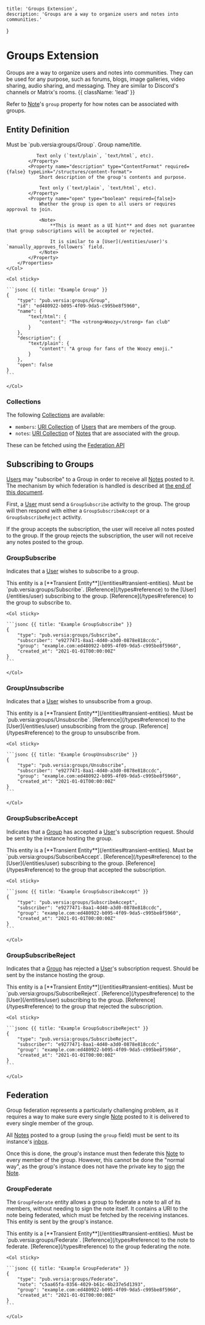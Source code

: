     title: 'Groups Extension',
    description: 'Groups are a way to organize users and notes into communities.'
}

# Groups Extension

Groups are a way to organize users and notes into communities. They can be used for any purpose, such as forums, blogs, image galleries, video sharing, audio sharing, and messaging. They are similar to Discord's channels or Matrix's rooms. {{ className: 'lead' }}

Refer to [Note](/entities/note#entity-definition)'s `group` property for how notes can be associated with groups.

## Entity Definition

<Row>
    <Col>
        <Properties name="Group">
            <Property name="type" type="string" required={true}>
                Must be `pub.versia:groups/Group`.
            </Property>
            <Property name="name" type="ContentFormat" required={false} typeLink="/structures/content-format">
               Group name/title.
               
               Text only (`text/plain`, `text/html`, etc).
            </Property>
            <Property name="description" type="ContentFormat" required={false} typeLink="/structures/content-format">
                Short description of the group's contents and purpose.
                
                Text only (`text/plain`, `text/html`, etc).
            </Property>
            <Property name="open" type="boolean" required={false}>
                Whether the group is open to all users or requires approval to join.

                <Note>
                    **This is meant as a UI hint** and does not guarantee that group subscriptions will be accepted or rejected.

                    It is similar to a [User](/entities/user)'s `manually_approves_followers` field.
                </Note>
            </Property>
        </Properties>
    </Col>

    <Col sticky>

    ```jsonc {{ title: "Example Group" }}
    {
        "type": "pub.versia:groups/Group",
        "id": "ed480922-b095-4f09-9da5-c995be8f5960",
        "name": {
            "text/html": {
                "content": "The <strong>Woozy</strong> fan club"
            }
        },
        "description": {
            "text/plain": {
                "content": "A group for fans of the Woozy emoji."
            }
        },
        "open": false
    }
    ```

    </Col>
</Row>

### Collections

The following [Collections](/structures/collection) are available:

- `members`: [URI Collection](/structures/collection#uri-collection) of [Users](/entities/user) that are members of the group.
- `notes`: [URI Collection](/structures/collection#uri-collection) of [Notes](/entities/note) that are associated with the group.

These can be fetched using the [Federation API](/api/endpoints#entity-collections)

## Subscribing to Groups

[Users](/entities/user) may "subscribe" to a Group in order to receive all [Notes](/entities/note) posted to it. The mechanism by which federation is handled is described at [the end of this document](#federation).

First, a [User](/entities/user) must send a `GroupSubscribe` activity to the group. The group will then respond with either a `GroupSubscribeAccept` or a `GroupSubscribeReject` activity.

If the group accepts the subscription, the user will receive all notes posted to the group. If the group rejects the subscription, the user will not receive any notes posted to the group.

### GroupSubscribe

Indicates that a [User](/entities/user) wishes to subscribe to a group.

<Warning>
    This entity is a [**Transient Entity**](/entities#transient-entities).
</Warning>

<Row>
    <Col>
        <Properties name="GroupSubscribe">
            <Property name="type" type="string" required={true}>
                Must be `pub.versia:groups/Subscribe`.
            </Property>
            <Property name="subscriber" type="Reference" required={true} typeLink="/types#reference">
                [Reference](/types#reference) to the [User](/entities/user) subscribing to the group.
            </Property>
            <Property name="group" type="Reference" required={true} typeLink="/types#reference">
                [Reference](/types#reference) to the group to subscribe to.
            </Property>
        </Properties>
    </Col>

    <Col sticky>

    ```jsonc {{ title: "Example GroupSubscribe" }}
    {
        "type": "pub.versia:groups/Subscribe",
        "subscriber": "e9277471-8aa1-4d40-a3d0-0878e818ccdc",
        "group": "example.com:ed480922-b095-4f09-9da5-c995be8f5960",
        "created_at": "2021-01-01T00:00:00Z"
    }
    ```

    </Col>
</Row>

### GroupUnsubscribe

Indicates that a [User](/entities/user) wishes to unsubscribe from a group.

<Warning>
    This entity is a [**Transient Entity**](/entities#transient-entities).
</Warning>

<Row>
    <Col>
        <Properties name="GroupUnsubscribe">
            <Property name="type" type="string" required={true}>
                Must be `pub.versia:groups/Unsubscribe`.
            </Property>
            <Property name="subscriber" type="Reference" required={true} typeLink="/types#reference">
                [Reference](/types#reference) to the [User](/entities/user) unsubscribing from the group.
            </Property>
            <Property name="group" type="Reference" required={true} typeLink="/types#reference">
                [Reference](/types#reference) to the group to unsubscribe from.
            </Property>
        </Properties>
    </Col>

    <Col sticky>

    ```jsonc {{ title: "Example GroupUnsubscribe" }}
    {
        "type": "pub.versia:groups/Unsubscribe",
        "subscriber": "e9277471-8aa1-4d40-a3d0-0878e818ccdc",
        "group": "example.com:ed480922-b095-4f09-9da5-c995be8f5960",
        "created_at": "2021-01-01T00:00:00Z"
    }
    ```

    </Col>
</Row>

### GroupSubscribeAccept

Indicates that a [Group](#entity-definition) has accepted a [User](/entities/user)'s subscription request. Should be sent by the instance hosting the group.

<Warning>
    This entity is a [**Transient Entity**](/entities#transient-entities).
</Warning>

<Row>
    <Col>
        <Properties name="GroupSubscribeAccept">
            <Property name="type" type="string" required={true}>
                Must be `pub.versia:groups/SubscribeAccept`.
            </Property>
            <Property name="subscriber" type="Reference" required={true} typeLink="/types#reference">
                [Reference](/types#reference) to the [User](/entities/user) subscribing to the group.
            </Property>
            <Property name="group" type="Reference" required={true} typeLink="/types#reference">
                [Reference](/types#reference) to the group that accepted the subscription.
            </Property>
        </Properties>
    </Col>

    <Col sticky>

    ```jsonc {{ title: "Example GroupSubscribeAccept" }}
    {
        "type": "pub.versia:groups/SubscribeAccept",
        "subscriber": "e9277471-8aa1-4d40-a3d0-0878e818ccdc",
        "group": "example.com:ed480922-b095-4f09-9da5-c995be8f5960",
        "created_at": "2021-01-01T00:00:00Z"
    }
    ```

    </Col>
</Row>

### GroupSubscribeReject

Indicates that a [Group](#entity-definition) has rejected a [User](/entities/user)'s subscription request. Should be sent by the instance hosting the group.

<Warning>
    This entity is a [**Transient Entity**](/entities#transient-entities).
</Warning>

<Row>
    <Col>
        <Properties name="GroupSubscribeReject">
            <Property name="type" type="string" required={true}>
                Must be `pub.versia:groups/SubscribeReject`.
            </Property>
            <Property name="subscriber" type="Reference" required={true} typeLink="/types#reference">
                [Reference](/types#reference) to the [User](/entities/user) subscribing to the group.
            </Property>
            <Property name="group" type="Reference" required={true} typeLink="/types#reference">
                [Reference](/types#reference) to the group that rejected the subscription.
            </Property>
        </Properties>
    </Col>

    <Col sticky>

    ```jsonc {{ title: "Example GroupSubscribeReject" }}
    {
        "type": "pub.versia:groups/SubscribeReject",
        "subscriber": "e9277471-8aa1-4d40-a3d0-0878e818ccdc",
        "group": "example.com:ed480922-b095-4f09-9da5-c995be8f5960",
        "created_at": "2021-01-01T00:00:00Z"
    }
    ```

    </Col>
</Row>

## Federation

Group federation represents a particularly challenging problem, as it requires a way to make sure every single [Note](/entities/note) posted to it is delivered to every single member of the group.

All [Notes](/entities/note) posted to a group (using the `group` field) must be sent to its instance's [inbox](/api/endpoints#inbox).

Once this is done, the group's instance must then federate this [Note](/entities/note) to every member of the group. However, this cannot be done the "normal way", as the group's instance does not have the private key to [sign](/signatures) the [Note](/entities/note).

### GroupFederate

The `GroupFederate` entity allows a group to federate a note to all of its members, without needing to sign the note itself. It contains a URI to the note being federated, which must be fetched by the receiving instances. This entity is sent by the group's instance.

<Warning>
    This entity is a [**Transient Entity**](/entities#transient-entities).
</Warning>

<Row>
    <Col>
        <Properties name="GroupFederate">
            <Property name="type" type="string" required={true}>
                Must be `pub.versia:groups/Federate`.
            </Property>
            <Property name="note" type="Reference" required={true} typeLink="/types#reference">
                [Reference](/types#reference) to the note to federate.
            </Property>
            <Property name="group" type="Reference" required={true} typeLink="/types#reference">
                [Reference](/types#reference) to the group federating the note.
            </Property>
        </Properties>
    </Col>

    <Col sticky>

    ```jsonc {{ title: "Example GroupFederate" }}
    {
        "type": "pub.versia:groups/Federate",
        "note": "c5aa65fa-0356-4029-b61c-6b237e5d1393",
        "group": "example.com:ed480922-b095-4f09-9da5-c995be8f5960",
        "created_at": "2021-01-01T00:00:00Z"
    }
    ```

    </Col>
</Row>